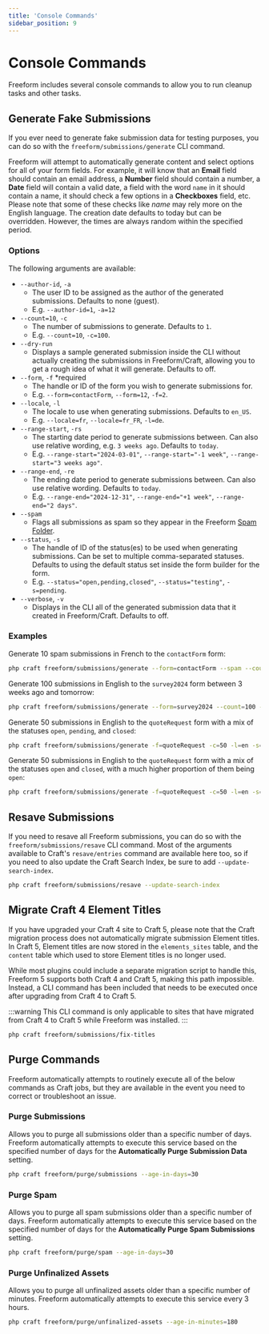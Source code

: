 ```yaml
---
title: 'Console Commands'
sidebar_position: 9
---
```



# Console Commands

Freeform includes several console commands to allow you to run cleanup tasks and other tasks.

## Generate Fake Submissions<Badge type="feature" text="5.1.14+" />

If you ever need to generate fake submission data for testing purposes, you can do so with the `freeform/submissions/generate` CLI command.

Freeform will attempt to automatically generate content and select options for all of your form fields. For example, it will know that an **Email** field should contain an email address, a **Number** field should contain a number, a **Date** field will contain a valid date, a field with the word `name` in it should contain a name, it should check a few options in a **Checkboxes** field, etc. Please note that some of these checks like _name_ may rely more on the English language. The creation date defaults to today but can be overridden. However, the times are always random within the specified period.

### Options

The following arguments are available:

- `--author-id`, `-a`
  - The user ID to be assigned as the author of the generated submissions. Defaults to none (guest).
  - E.g. `--author-id=1`, `-a=12`
- `--count=10`, `-c`
  - The number of submissions to generate. Defaults to `1`.
  - E.g. `--count=10`, `-c=100`.
- `--dry-run`
  - Displays a sample generated submission inside the CLI without actually creating the submissions in Freeform/Craft, allowing you to get a rough idea of what it will generate. Defaults to off.
- `--form`, `-f` <span className="red">\*required</span>
  - The handle or ID of the form you wish to generate submissions for.
  - E.g. `--form=contactForm`, `--form=12`, `-f=2`.
- `--locale`, `-l`
  - The locale to use when generating submissions. Defaults to `en_US`.
  - E.g. `--locale=fr`, `--locale=fr_FR`, `-l=de`.
- `--range-start`, `-rs`
  - The starting date period to generate submissions between. Can also use relative wording, e.g. `3 weeks ago`. Defaults to `today`.
  - E.g. `--range-start="2024-03-01"`, `--range-start="-1 week"`, `--range-start="3 weeks ago"`.
- `--range-end`, `-re`
  - The ending date period to generate submissions between. Can also use relative wording. Defaults to `today`.
  - E.g. `--range-end="2024-12-31"`, `--range-end="+1 week"`, `--range-end="2 days"`.
- `--spam`
  - Flags all submissions as spam so they appear in the Freeform [Spam Folder](../forms/spam-protection.mdx#spam-folder).
- `--status`, `-s`
  - The handle of ID of the status(es) to be used when generating submissions. Can be set to multiple comma-separated statuses. Defaults to using the default status set inside the form builder for the form.
  - E.g. `--status="open,pending,closed"`, `--status="testing"`, `-s=pending`.
- `--verbose`, `-v`
  - Displays in the CLI all of the generated submission data that it created in Freeform/Craft. Defaults to off.

### Examples

Generate 10 spam submissions in French to the `contactForm` form:

```sh showLineNumbers
php craft freeform/submissions/generate --form=contactForm --spam --count=10 --locale=fr
```

Generate 100 submissions in English to the `survey2024` form between 3 weeks ago and tomorrow:

```sh showLineNumbers
php craft freeform/submissions/generate --form=survey2024 --count=100 --locale=en --range-start="3 weeks ago" --range-end="tomorrow"
```

Generate 50 submissions in English to the `quoteRequest` form with a mix of the statuses `open`, `pending`, and `closed`:

```sh showLineNumbers
php craft freeform/submissions/generate -f=quoteRequest -c=50 -l=en -s="open,pending,closed"
```

Generate 50 submissions in English to the `quoteRequest` form with a mix of the statuses `open` and `closed`, with a much higher proportion of them being `open`:

```sh showLineNumbers
php craft freeform/submissions/generate -f=quoteRequest -c=50 -l=en -s="open,open,open,open,closed"
```

## Resave Submissions<Badge type="feature" text="5.1.13+" />

If you need to resave all Freeform submissions, you can do so with the `freeform/submissions/resave` CLI command. Most of the arguments available to Craft's `resave/entries` command are available here too, so if you need to also update the Craft Search Index, be sure to add `--update-search-index`.

```sh showLineNumbers
php craft freeform/submissions/resave --update-search-index
```

## Migrate Craft 4 Element Titles<Badge type="feature" text="5.1.13+" />

If you have upgraded your Craft 4 site to Craft 5, please note that the Craft migration process does not automatically migrate submission Element titles. In Craft 5, Element titles are now stored in the `elements_sites` table, and the `content` table which used to store Element titles is no longer used.

While most plugins could include a separate migration script to handle this, Freeform 5 supports both Craft 4 and Craft 5, making this path impossible. Instead, a CLI command has been included that needs to be executed once after upgrading from Craft 4 to Craft 5.

:::warning
This CLI command is only applicable to sites that have migrated from Craft 4 to Craft 5 while Freeform was installed.
:::

```sh showLineNumbers
php craft freeform/submissions/fix-titles
```

## Purge Commands

Freeform automatically attempts to routinely execute all of the below commands as Craft jobs, but they are available in the event you need to correct or troubleshoot an issue.

### Purge Submissions<Badge type="pro" text="Pro" />

Allows you to purge all submissions older than a specific number of days. Freeform automatically attempts to execute this service based on the specified number of days for the **Automatically Purge Submission Data** setting.

```sh showLineNumbers
php craft freeform/purge/submissions --age-in-days=30
```

### Purge Spam<BadgeGroup><Badge type="lite" text="Lite" /><Badge type="pro" text="Pro" /></BadgeGroup>

Allows you to purge all spam submissions older than a specific number of days. Freeform automatically attempts to execute this service based on the specified number of days for the **Automatically Purge Spam Submissions** setting.

```sh showLineNumbers
php craft freeform/purge/spam --age-in-days=30
```

### Purge Unfinalized Assets

Allows you to purge all unfinalized assets older than a specific number of minutes. Freeform automatically attempts to execute this service every 3 hours.

```sh showLineNumbers
php craft freeform/purge/unfinalized-assets --age-in-minutes=180
```
